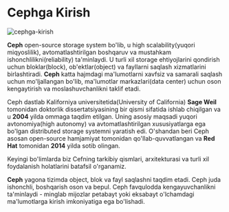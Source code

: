 
# Cephga Kirish
![cephga-kirish](https://raw.githubusercontent.com/devops-journey-uz/assets/main/images/article/cephga-kirish/banner.png)

**Ceph** open-source storage system bo'lib, u high scalability(yuqori miqyoslilik), avtomatlashtirilgan boshqaruv va mustahkam ishonchlilikni(reliability) ta'minlaydi. U turli xil storage ehtiyojlarini qondirish uchun bloklar(block), ob'ektlar(object) va fayllarni saqlash xizmatlarini birlashtiradi. **Ceph** katta hajmdagi ma'lumotlarni xavfsiz va samarali saqlash uchun mo'ljallangan bo'lib, ma'lumotlar markazlari(data center) uchun oson kengaytirish va moslashuvchanlikni taklif etadi.

Ceph dastlab Kaliforniya universitetida(University of California) **Sage Weil** tomonidan doktorlik dissertatsiyasining bir qismi sifatida ishlab chiqilgan va u **2004** yilda ommaga taqdim etilgan. Uning asosiy maqsadi yuqori avtonomiya(high autonomy) va avtomatlashtirilgan xususiyatlarga ega bo'lgan distributed storage systemni yaratish edi. O'shandan beri Ceph asosan open-source hamjamiyat tomonidan qo'llab-quvvatlangan va **Red Hat** tomonidan **2014** yilda sotib olingan.

Keyingi bo'limlarda biz Cefning tarkibiy qismlari, arxitekturasi va turli xil foydalanish holatlarini batafsil o'rganamiz.

**Ceph** yagona tizimda object, blok va fayl saqlashni taqdim etadi. Ceph juda ishonchli, boshqarish oson va bepul. Ceph favqulodda kengayuvchanlikni ta'minlaydi - minglab mijozlar petabayt yoki eksabayt o'lchamdagi ma'lumotlarga kirish imkoniyatiga ega bo'lishadi.